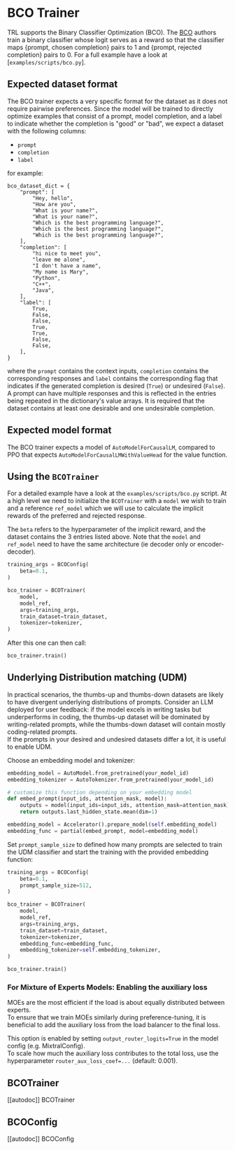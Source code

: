 # BCO Trainer

TRL supports the Binary Classifier Optimization (BCO).
The [BCO](https://huggingface.co/papers/2404.04656) authors train a binary classifier whose logit serves as a reward so that the classifier maps {prompt, chosen completion} pairs to 1 and {prompt, rejected completion} pairs to 0.
For a full example have a look at  [`examples/scripts/bco.py`].

## Expected dataset format

The BCO trainer expects a very specific format for the dataset as it does not require pairwise preferences. Since the model will be trained to directly optimize examples that consist of a prompt, model completion, and a label to indicate whether the completion is "good" or "bad", we expect a dataset with the following columns:

- `prompt`
- `completion`
- `label`

for example:

```
bco_dataset_dict = {
    "prompt": [
        "Hey, hello",
        "How are you",
        "What is your name?",
        "What is your name?",
        "Which is the best programming language?",
        "Which is the best programming language?",
        "Which is the best programming language?",
    ],
    "completion": [
        "hi nice to meet you",
        "leave me alone",
        "I don't have a name",
        "My name is Mary",
        "Python",
        "C++",
        "Java",
    ],
    "label": [
        True,
        False,
        False,
        True,
        True,
        False,
        False,
    ],
}
```

where the `prompt` contains the context inputs, `completion` contains the corresponding responses and `label` contains the corresponding flag that indicates if the generated completion is desired (`True`) or undesired (`False`).
A prompt can have multiple responses and this is reflected in the entries being repeated in the dictionary's value arrays. It is required that the dataset contains at least one desirable and one undesirable completion.


## Expected model format
The BCO trainer expects a model of `AutoModelForCausalLM`, compared to PPO that expects `AutoModelForCausalLMWithValueHead` for the value function.

## Using the `BCOTrainer`

For a detailed example have a look at the `examples/scripts/bco.py` script. At a high level we need to initialize the `BCOTrainer` with a `model` we wish to train and a reference `ref_model` which we will use to calculate the implicit rewards of the preferred and rejected response. 

The `beta` refers to the hyperparameter of the implicit reward, and the dataset contains the 3 entries listed above. Note that the `model` and `ref_model` need to have the same architecture (ie decoder only or encoder-decoder).



```py
training_args = BCOConfig(
    beta=0.1,
)

bco_trainer = BCOTrainer(
    model,
    model_ref,
    args=training_args,
    train_dataset=train_dataset,
    tokenizer=tokenizer,
)
```
After this one can then call:

```py
bco_trainer.train()
```

## Underlying Distribution matching (UDM)

In practical scenarios, the thumbs-up and thumbs-down datasets are likely to have divergent underlying distributions of prompts.
Consider an LLM deployed for user feedback: if the model excels in writing tasks but underperforms in coding, the thumbs-up dataset will be dominated by writing-related prompts, while the thumbs-down dataset will contain mostly coding-related prompts.  
If the prompts in your desired and undesired datasets differ a lot, it is useful to enable UDM.  

Choose an embedding model and tokenizer:

```py
embedding_model = AutoModel.from_pretrained(your_model_id)
embedding_tokenizer = AutoTokenizer.from_pretrained(your_model_id)

# customize this function depending on your embedding model
def embed_prompt(input_ids, attention_mask, model):
    outputs = model(input_ids=input_ids, attention_mask=attention_mask)
    return outputs.last_hidden_state.mean(dim=1)

embedding_model = Accelerator().prepare_model(self.embedding_model)
embedding_func = partial(embed_prompt, model=embedding_model)
```

Set `prompt_sample_size` to defined how many prompts are selected to train the UDM classifier and start the training with the provided embedding function:

```py
training_args = BCOConfig(
    beta=0.1,
    prompt_sample_size=512,
)

bco_trainer = BCOTrainer(
    model,
    model_ref,
    args=training_args,
    train_dataset=train_dataset,
    tokenizer=tokenizer,
    embedding_func=embedding_func,
    embedding_tokenizer=self.embedding_tokenizer,
)

bco_trainer.train()
```

### For Mixture of Experts Models: Enabling the auxiliary loss

MOEs are the most efficient if the load is about equally distributed between experts.  
To ensure that we train MOEs similarly during preference-tuning, it is beneficial to add the auxiliary loss from the load balancer to the final loss.  

This option is enabled by setting `output_router_logits=True` in the model config (e.g. MixtralConfig).  
To scale how much the auxiliary loss contributes to the total loss, use the hyperparameter `router_aux_loss_coef=...` (default: 0.001).

## BCOTrainer

[[autodoc]] BCOTrainer

## BCOConfig

[[autodoc]] BCOConfig